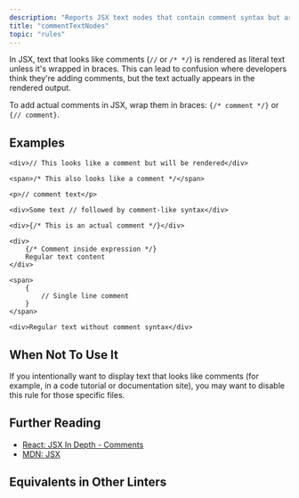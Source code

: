 ```yaml
---
description: "Reports JSX text nodes that contain comment syntax but are rendered as text."
title: "commentTextNodes"
topic: "rules"
---
```



<RuleSummary plugin="jsx" rule="commentTextNodes" />

In JSX, text that looks like comments (`//` or `/* */`) is rendered as literal text unless it's wrapped in braces.
This can lead to confusion where developers think they're adding comments, but the text actually appears in the rendered output.

To add actual comments in JSX, wrap them in braces: `{/* comment */}` or `{// comment}`.

## Examples

<Tabs>
<TabItem label="❌ Incorrect">

```tsx
<div>// This looks like a comment but will be rendered</div>
```

```tsx
<span>/* This also looks like a comment */</span>
```

```tsx
<p>// comment text</p>
```

```tsx
<div>Some text // followed by comment-like syntax</div>
```

</TabItem>
<TabItem label="✅ Correct">

```tsx
<div>{/* This is an actual comment */}</div>
```

```tsx
<div>
	{/* Comment inside expression */}
	Regular text content
</div>
```

```tsx
<span>
	{
		// Single line comment
	}
</span>
```

```tsx
<div>Regular text without comment syntax</div>
```

</TabItem>
</Tabs>

## When Not To Use It

If you intentionally want to display text that looks like comments (for example, in a code tutorial or documentation site), you may want to disable this rule for those specific files.

## Further Reading

- [React: JSX In Depth - Comments](https://react.dev/learn/writing-markup-with-jsx#jsx-is-stricter-than-html)
- [MDN: JSX](https://developer.mozilla.org/en-US/docs/Learn/Tools_and_testing/Client-side_JavaScript_frameworks/React_getting_started#jsx)

## Equivalents in Other Linters

<RuleEquivalents pluginId="jsx" ruleId="commentTextNodes" />
